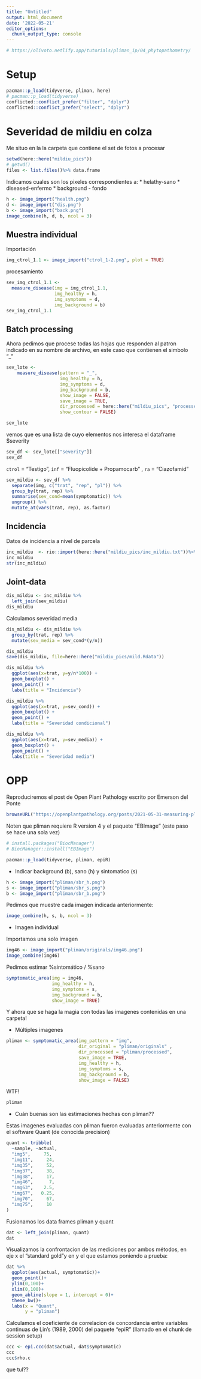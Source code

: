 ```yaml
---
title: "Untitled"
output: html_document
date: '2022-05-21'
editor_options: 
  chunk_output_type: console
---
```


```r
# https://olivoto.netlify.app/tutorials/pliman_ip/04_phytopathometry/
```

# Setup

```r
pacman::p_load(tidyverse, pliman, here)
# pacman::p_load(tidyverse)
conflicted::conflict_prefer("filter", "dplyr")
conflicted::conflict_prefer("select", "dplyr")
```

# Severidad de mildiu en colza

Me situo en la la carpeta que contiene el set de fotos a procesar

```r
setwd(here::here("mildiu_pics"))
# getwd()
files <- list.files()%>% data.frame 
```

Indicamos cuales son los pixeles correspondientes a: 
* helathy-sano 
* diseased-enfermo 
* background - fondo 

```r
h <- image_import("health.png")
d <- image_import("dis.png")
b <- image_import("back.png")
image_combine(h, d, b, ncol = 3)
```

## Muestra individual

Importación

```r
img_ctrol_1.1 <- image_import("ctrol_1-2.png", plot = TRUE)
```

procesamiento 

```r
sev_img_ctrol_1.1 <- 
  measure_disease(img = img_ctrol_1.1,
                  img_healthy = h,
                  img_symptoms = d,
                  img_background = b)
sev_img_ctrol_1.1
```

## Batch processing

Ahora pedimos que procese todas las hojas que responden al patron indicado en su nombre de archivo, en este caso que contienen el simbolo "_"

```r
sev_lote <- 
    measure_disease(pattern = "_",
                    img_healthy = h,
                    img_symptoms = d,
                    img_background = b,
                    show_image = FALSE,
                    save_image = TRUE,
                    dir_processed = here::here("mildiu_pics", "processed"),
                    show_contour = FALSE)
```


```r
sev_lote
```

vemos que es una lista de cuyo elementos nos interesa el dataframe $severity

```r
sev_df <- sev_lote[["severity"]]
sev_df
```

`ctrol` = "Testigo",
`inf` = "Fluopicolide + Propamocarb" , 
`ra` = "Ciazofamid"

```r
sev_mildiu <- sev_df %>% 
  separate(img, c("trat", "rep", "pl")) %>% 
  group_by(trat, rep) %>% 
  summarise(sev_cond=mean(symptomatic)) %>%  
  ungroup() %>% 
  mutate_at(vars(trat, rep), as.factor)
```

## Incidencia

Datos de incidencia a nivel de parcela

```r
inc_mildiu  <- rio::import(here::here("mildiu_pics/inc_mildiu.txt"))%>% mutate_at(vars(trat, rep), as.factor)  
inc_mildiu
str(inc_mildiu)
```

## Joint-data

```r
dis_mildiu <- inc_mildiu %>% 
  left_join(sev_mildiu)
dis_mildiu
```

Calculamos severidad media

```r
dis_mildiu <- dis_mildiu %>% 
  group_by(trat, rep) %>% 
  mutate(sev_media = sev_cond*(y/n))
```


```r
dis_mildiu
save(dis_mildiu, file=here::here("mildiu_pics/mild.Rdata"))
```

```r
dis_mildiu %>% 
  ggplot(aes(x=trat, y=y/n*100)) + 
  geom_boxplot() + 
  geom_point() + 
  labs(title = "Incidencia")

dis_mildiu %>% 
  ggplot(aes(x=trat, y=sev_cond)) + 
  geom_boxplot() + 
  geom_point() + 
  labs(title = "Severidad condicional")

dis_mildiu %>% 
  ggplot(aes(x=trat, y=sev_media)) + 
  geom_boxplot() + 
  geom_point() + 
  labs(title = "Severidad media")
```

# OPP 

Reproduciremos el post de Open Plant Pathology escrito por Emerson del Ponte

```r
browseURL("https://openplantpathology.org/posts/2021-05-31-measuring-plant-disease-severity-using-the-pliman-r-package/")
```

Noten que pliman requiere R version 4 y el paquete "EBImage" (este paso se hace una sola vez)

```r
# install.packages("BiocManager")
# BiocManager::install("EBImage")
```

```r
pacman::p_load(tidyverse, pliman, epiR)
```

* Indicar background (b), sano (h) y sintomatico (s) 

```r
h <- image_import("pliman/sbr_h.png")
s <- image_import("pliman/sbr_s.png")
b <- image_import("pliman/sbr_b.png")
```

Pedimos que muestre cada imagen indicada anteriormente:

```r
image_combine(h, s, b, ncol = 3)
```

* Imagen individual 

Importamos una solo imagen 

```r
img46 <- image_import("pliman/originals/img46.png")
image_combine(img46)
```

Pedimos estimar %sintomático / %sano  

```r
symptomatic_area(img = img46,
                 img_healthy = h,
                 img_symptoms = s,
                 img_background = b,
                 show_image = TRUE)
```

Y ahora que se haga la magia con todas las imagenes contenidas en una carpeta! 

* Múltiples imagenes 

```r
pliman <- symptomatic_area(img_pattern = "img",
                           dir_original = "pliman/originals" ,
                           dir_processed = "pliman/processed",
                           save_image = TRUE,
                           img_healthy = h,
                           img_symptoms = s,
                           img_background = b,
                           show_image = FALSE)
```

WTF! 

```r
pliman
```

* Cuán buenas son las estimaciones hechas con pliman??

Estas imagenes evaluadas con pliman fueron evaluadas anteriormente con el software Quant (de conocida precision)

```r
quant <- tribble(
  ~sample, ~actual,
  "img5",     75,
  "img11",     24,
  "img35",     52,
  "img37",     38,
  "img38",     17,
  "img46",      7,
  "img63",    2.5,
  "img67",   0.25,
  "img70",     67,
  "img75",     10
)
```

Fusionamos los data frames pliman y quant

```r
dat <- left_join(pliman, quant)
dat
```

Visualizamos la confrontacion de las mediciones por ambos métodos, en eje x el "standard gold"y en y el que estamos poniendo a prueba:

```r
dat %>% 
  ggplot(aes(actual, symptomatic))+
  geom_point()+
  ylim(0,100)+
  xlim(0,100)+
  geom_abline(slope = 1, intercept = 0)+
  theme_bw()+
  labs(x = "Quant", 
       y = "pliman")
```

Calculamos el coeficiente de correlacion de concordancia entre variables continuas de Lin's (1989, 2000) del paquete "epiR" (llamado en el chunk de session setup)

```r
ccc <- epi.ccc(dat$actual, dat$symptomatic)
ccc
ccc$rho.c
```

que tul??
